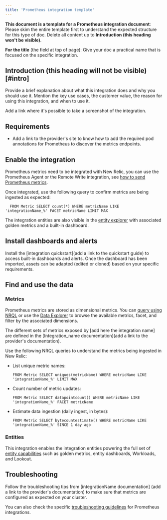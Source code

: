 ```yaml
---
title: 'Prometheus integration template'
---
```


**This document is a template for a Prometheus integration document**: Please skim the entire template first to understand the expected structure for this type of doc. Delete all content up to **Introduction (this heading won't be visible)**.

**For the title** (the field at top of page): Give your doc a practical name that is focused on the specific integration.

## Introduction (this heading will not be visible) [#intro]

Provide a brief explanation about what this integration does and why you should use it. Mention the key use cases, the customer value, the reason for using this integration, and when to use it.

Add a link where it's possible to take a screenshot of the integration. 

## Requirements

* Add a link to the provider's site to know how to add the required pod annotations for Prometheus to discover the metrics endpoints.

## Enable the integration

Prometheus metrics need to be integrated with New Relic, you can use the Prometheus Agent or the Remote Write integration, see [how to send Prometheus metrics](https://docs.newrelic.com/docs/infrastructure/prometheus-integrations/get-started/send-prometheus-metric-data-new-relic/).

Once integrated, use the following query to confirm metrics are being ingested as expected:

```
  FROM Metric SELECT count(*) WHERE metricName LIKE 'integrationName_%' FACET metricName LIMIT MAX
```
The integration entities are also visible in the [entity explorer](/docs/new-relic-solutions/new-relic-one/core-concepts/new-relic-explorer-view-performance-across-apps-services-hosts#find) with associated golden metrics and a built-in dashboard.

## Install dashboards and alerts

Install the [integration quickstart](add a link to the quickstart guide) to access built-in dashboards and alerts.
Once the dashboard has been imported, assets can be adapted (edited or cloned) based on your specific requirements.

## Find and use the data

### Metrics

Prometheus metrics are stored as dimensional metrics. You can [query using NRQL](/docs/telemetry-data-platform/get-data/apis/query-metric-data-type/) or use the [Data Explorer](/docs/query-your-data/explore-query-data/browse-data/introduction-data-explorer/) to browse the available metrics, facet, and filter by the associated dimensions.

The different sets of metrics exposed by [add here the integration name] are defined in the [Integration_name documentation](add a link to the provider's documentation).

Use the following NRQL queries to understand the metrics being ingested in New Relic:

* List unique metric names:

  ```
  FROM Metric SELECT uniques(metricName) WHERE metricName LIKE 'integrationName_%' LIMIT MAX
  ```

* Count number of metric updates:

  ```
  FROM Metric SELECT datapointcount() WHERE metricName LIKE 'integrationName_%' FACET metricName
  ```

* Estimate data ingestion (daily ingest, in bytes):

  ```
  FROM Metric SELECT bytecountestimate() WHERE metricName LIKE 'integrationName_%' SINCE 1 day ago
  ```

### Entities

This integration enables the integration entities powering the full set of [entity capabilities](/docs/new-relic-solutions/new-relic-one/core-concepts/what-entity-new-relic/) such as golden metrics, entity dashboards, Workloads, and Lookout.

## Troubleshooting

Follow the troubleshooting tips from [integrationName documentation] (add a link to the provider's documentation) to make sure that metrics are configured as expected on your cluster.

You can also check the specific [troubleshooting guidelines](/docs/infrastructure/prometheus-integrations/troubleshooting/no-data-appears-prometheus-integration) for Prometheus integrations.
